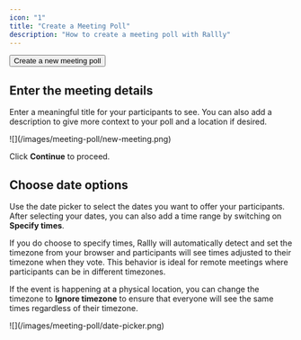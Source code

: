 ```yaml
---
icon: "1"
title: "Create a Meeting Poll"
description: "How to create a meeting poll with Rallly"
---
```


<Button href="https://app.rallly.co/new" title="New">
  Create a new meeting poll
</Button>

## Enter the meeting details

Enter a meaningful title for your participants to see.
You can also add a description to give more context to your poll and a location if desired.

<Frame type="glass">![](/images/meeting-poll/new-meeting.png)</Frame>

Click **Continue** to proceed.

## Choose date options

Use the date picker to select the dates you want to offer your participants.
After selecting your dates, you can also add a time range by switching on **Specify times**.

<Accordion title="How do I manage timezones?">
If you do choose to specify times, Rallly will automatically detect and set the timezone from your browser
and participants will see times adjusted to their timezone when they vote. This behavior is ideal for remote meetings where
participants can be in different timezones.

If the event is happening at a physical location, you can change the timezone to **Ignore timezone**
to ensure that everyone will see the same times regardless of their timezone.

</Accordion>

<Frame type="glass">![](/images/meeting-poll/date-picker.png)</Frame>
